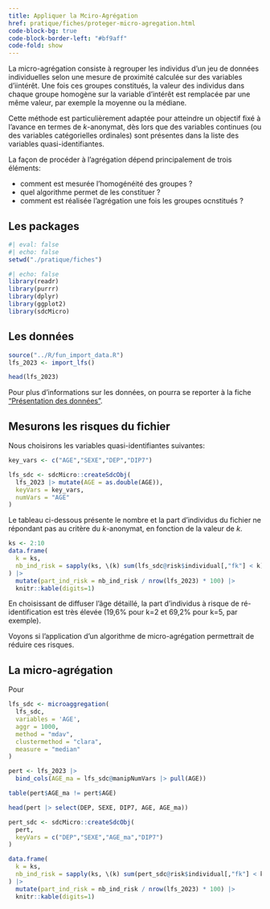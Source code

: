 ```yaml
---
title: Appliquer la Mciro-Agrégation
href: pratique/fiches/proteger-micro-agregation.html
code-block-bg: true
code-block-border-left: "#bf9aff"
code-fold: show
---
```


La micro-agrégation consiste à regrouper les individus d'un jeu de données individuelles selon une mesure de proximité calculée sur des variables d'iintérêt. Une fois ces groupes constitués, la valeur des individus dans chaque groupe homogène sur la variable d'intérêt est remplacée par une même valeur, par exemple la moyenne ou la médiane.

Cette méthode est particulièrement adaptée pour atteindre un objectif fixé à l'avance en termes de $k$-anonymat, dès lors que des variables continues (ou des variables catégorielles ordinales) sont présentes dans la liste des variables quasi-identifiantes.

La façon de procéder à l'agrégation dépend principalement de trois éléments:

- comment est mesurée l'homogénéité des groupes ?
- quel algorithme permet de les constituer ?
- comment est réalisée l'agrégation une fois les groupes ocnstitués ? 


## Les packages

```r
#| eval: false
#| echo: false
setwd("./pratique/fiches")
```


```r
#| echo: false
library(readr)
library(purrr)
library(dplyr)
library(ggplot2)
library(sdcMicro)
```

## Les données

```r
source("../R/fun_import_data.R")
lfs_2023 <- import_lfs()
```


```r
head(lfs_2023)
```

Pour plus d'informations sur les données, on pourra se reporter à la fiche 
["Présentation des données"](description-data.html).  


## Mesurons les risques du fichier

Nous choisirons les variables quasi-identifiantes suivantes:
```r
key_vars <- c("AGE","SEXE","DEP","DIP7")
```


```r
lfs_sdc <- sdcMicro::createSdcObj(
  lfs_2023 |> mutate(AGE = as.double(AGE)),
  keyVars = key_vars,
  numVars = "AGE"
)
```


Le tableau ci-dessous présente le nombre et la part d'individus du fichier ne répondant pas 
au critère du $k$-anonymat, en fonction de la valeur de $k$.

```r
ks <- 2:10
data.frame(
  k = ks,
  nb_ind_risk = sapply(ks, \(k) sum(lfs_sdc@risk$individual[,"fk"] < k))
) |>
  mutate(part_ind_risk = nb_ind_risk / nrow(lfs_2023) * 100) |>
  knitr::kable(digits=1)
```

En choisissant de diffuser l'âge détaillé, la part d'individus à risque de 
ré-identification est très élevée (19,6% pour k=2 et 69,2% pour k=5, par exemple).

Voyons si l'application d'un algorithme de micro-agrégation permettrait de 
réduire ces risques.


## La micro-agrégation


Pour 

```r
lfs_sdc <- microaggregation(
  lfs_sdc,
  variables = 'AGE',
  aggr = 1000,
  method = "mdav",
  clustermethod = "clara",
  measure = "median"
)
```


```r
pert <- lfs_2023 |> 
  bind_cols(AGE_ma = lfs_sdc@manipNumVars |> pull(AGE))
```


```r
table(pert$AGE_ma != pert$AGE)
```


```r
head(pert |> select(DEP, SEXE, DIP7, AGE, AGE_ma))
```


```r
pert_sdc <- sdcMicro::createSdcObj(
  pert,
  keyVars = c("DEP","SEXE","AGE_ma","DIP7")
)

data.frame(
  k = ks,
  nb_ind_risk = sapply(ks, \(k) sum(pert_sdc@risk$individual[,"fk"] < k))
) |>
  mutate(part_ind_risk = nb_ind_risk / nrow(lfs_2023) * 100) |>
  knitr::kable(digits=1)
```